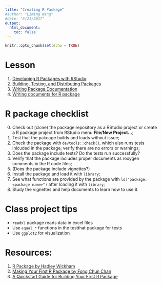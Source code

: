 ```yaml
---
title: "Creating R Package"
#author: "Liming Wang"
#date: "8/21/2017"
output: 
  html_document:
    toc: false
---
```


```r
knitr::opts_chunk$set(echo = TRUE)
```

# Lesson

1. [Developing R Packages with RStudio](https://support.rstudio.com/hc/en-us/articles/200486488-Developing-Packages-with-RStudio)
1. [Building, Testing, and Distributing Packages](https://support.rstudio.com/hc/en-us/articles/200486508-Building-Testing-and-Distributing-Packages)
1. [Writing Package Documentation](https://support.rstudio.com/hc/en-us/articles/200532317)
1. [Writing documents for R package](http://r-pkgs.had.co.nz/man.html)

# R package checklist
0. Check out (clone) the package repository as a RStudio project or create a R package project from RStudio menu **File/New Project...**;
1. Test that the pakcage builds and loads without issue;
1. Check the package with `devtools::check()`, which also runs tests inlcuded in the package; verify there are no errors or warnings;
1. Does the package include tests? Do the tests run successfully?
1. Verify that the package includes proper documents as roxygen comments in the R code files;
1. (Does the package include vignettes?)
1. Install the package and load it with `library`;
1. See what functions are provided by the package with `ls("package:<package name>")` after loading it with `library`;
1. Study the vignettes and help documents to learn how to use it.

# Class project tips
- `readxl` package reads data in excel files
- Use `equal_*` functions in the testthat package for tests
- Use `ggplot2` for visualization

# Resources:
1. [R Package by Hadley Wickham](http://r-pkgs.had.co.nz/)
1. [Making Your First R Package by Fong Chun Chan](http://tinyheero.github.io/jekyll/update/2015/07/26/making-your-first-R-package.html)
1. [A Quickstart Guide for Building Your First R Package](https://methodsblog.wordpress.com/2015/11/30/building-your-first-r-package/)
